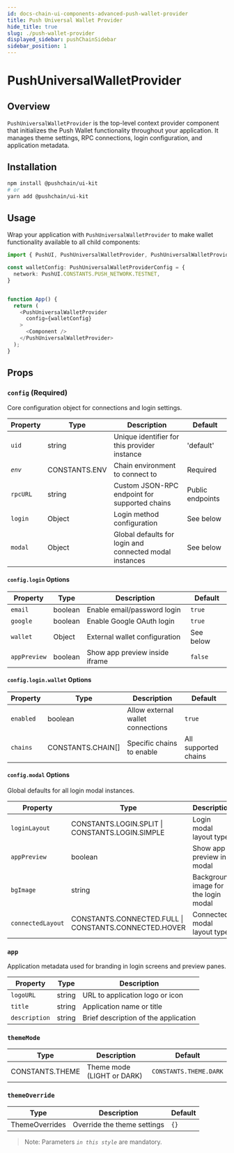 ```yaml
---
id: docs-chain-ui-components-advanced-push-wallet-provider
title: Push Universal Wallet Provider
hide_title: true
slug: ./push-wallet-provider
displayed_sidebar: pushChainSidebar
sidebar_position: 1
---
```



# PushUniversalWalletProvider

## Overview

`PushUniversalWalletProvider` is the top-level context provider component that initializes the Push Wallet functionality throughout your application. It manages theme settings, RPC connections, login configuration, and application metadata.

## Installation

```bash
npm install @pushchain/ui-kit
# or
yarn add @pushchain/ui-kit
```

## Usage

Wrap your application with `PushUniversalWalletProvider` to make wallet functionality available to all child components:

<Tabs className="codetabs" groupId="code-examples">
  <TabItem value="react" attributes={{className: "codetab react"}} default>

```typescript
import { PushUI, PushUniversalWalletProvider, PushUniversalWalletProviderConfig } from '@pushchain/ui-kit';

const walletConfig: PushUniversalWalletProviderConfig = {
  network: PushUI.CONSTANTS.PUSH_NETWORK.TESTNET,
}


function App() {
  return (
    <PushUniversalWalletProvider
      config={walletConfig}
    >
      <Component />
    </PushUniversalWalletProvider>
  );
}
```

 </TabItem>
</Tabs>

## Props

### `config` (Required)

Core configuration object for connections and login settings.

| Property | Type          | Description                                             | Default          |
| -------- | ------------- | ------------------------------------------------------- | ---------------- |
| `uid`    | string        | Unique identifier for this provider instance            | 'default'        |
| _`env`_  | CONSTANTS.ENV | Chain environment to connect to                         | Required         |
| `rpcURL` | string        | Custom JSON-RPC endpoint for supported chains           | Public endpoints |
| `login`  | Object        | Login method configuration                              | See below        |
| `modal`  | Object        | Global defaults for login and connected modal instances | See below        |

#### `config.login` Options

| Property     | Type    | Description                    | Default   |
| ------------ | ------- | ------------------------------ | --------- |
| `email`      | boolean | Enable email/password login    | `true`    |
| `google`     | boolean | Enable Google OAuth login      | `true`    |
| `wallet`     | Object  | External wallet configuration  | See below |
| `appPreview` | boolean | Show app preview inside iframe | `false`   |

#### `config.login.wallet` Options

| Property  | Type              | Description                       | Default              |
| --------- | ----------------- | --------------------------------- | -------------------- |
| `enabled` | boolean           | Allow external wallet connections | `true`               |
| `chains`  | CONSTANTS.CHAIN[] | Specific chains to enable         | All supported chains |

#### `config.modal` Options

Global defaults for all login modal instances.

| Property          | Type                                                  | Description                          | Default                |
| ----------------- | ----------------------------------------------------- | ------------------------------------ | ---------------------- |
| `loginLayout`     | CONSTANTS.LOGIN.SPLIT \| CONSTANTS.LOGIN.SIMPLE       | Login modal layout type              | CONSTANTS.LOGIN.SIMPLE |
| `appPreview`      | boolean                                               | Show app preview in modal            | `false`                |
| `bgImage`         | string                                                | Background image for the login modal | None                   |
| `connectedLayout` | CONSTANTS.CONNECTED.FULL \| CONSTANTS.CONNECTED.HOVER | Connected modal layout type          | None                   |

### `app`

Application metadata used for branding in login screens and preview panes.

| Property      | Type   | Description                          |
| ------------- | ------ | ------------------------------------ |
| `logoURL`     | string | URL to application logo or icon      |
| `title`       | string | Application name or title            |
| `description` | string | Brief description of the application |

### `themeMode`

| Type            | Description                | Default                |
| --------------- | -------------------------- | ---------------------- |
| CONSTANTS.THEME | Theme mode (LIGHT or DARK) | `CONSTANTS.THEME.DARK` |

### `themeOverride`

| Type           | Description                 | Default |
| -------------- | --------------------------- | ------- |
| ThemeOverrides | Override the theme settings | `{}`    |

> Note: Parameters _`in this style`_ are mandatory.
